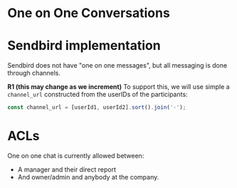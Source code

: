 One on One Conversations
========================

# Sendbird implementation

Sendbird does not have "one on one messages", but all messaging is done through channels.

**R1 (this may change as we increment)**
To support this, we will use simple a `channel_url` constructed from the userIDs of the participants:
```ts
const channel_url = [userId1, userId2].sort().join('-');
```


# ACLs
One on one chat is currently allowed between:
- A manager and their direct report
- And owner/admin and anybody at the company.
